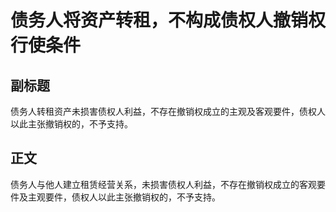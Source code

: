 # 债务人将资产转租，不构成债权人撤销权行使条件
## 副标题
债务人转租资产未损害债权人利益，不存在撤销权成立的主观及客观要件，债权人以此主张撤销权的，不予支持。
## 正文
债务人与他人建立租赁经营关系，未损害债权人利益，不存在撤销权成立的客观要件及主观要件，债权人以此主张撤销权的，不予支持。